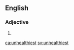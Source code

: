==English==

===Adjective===
{{head|en}}

# {{en-superlative of|unhealthy}}

[[ca:unhealthiest]]
[[sv:unhealthiest]]
